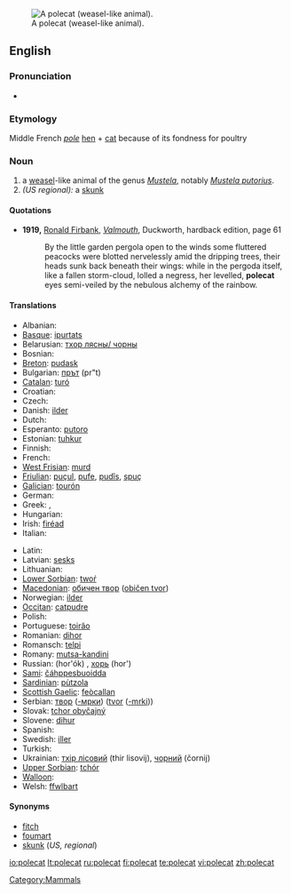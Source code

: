 [[Image:Marbled polecat.jpg|thumb|right|A polecat (weasel-like animal).]]
==English==

===Pronunciation===
* {{IPA|/'pɔlkæt/}}

===Etymology===
Middle French ''[[pole]]'' [[hen]] + [[cat]] because of its fondness for poultry

===Noun===
{{wikipedia}}
{{en-noun}}

# a [[weasel]]-like animal of the genus ''[[Mustela]]'', notably ''[[Mustela putorius]]''.
# ''(US regional):'' a [[skunk]]

====Quotations====
* '''1919,''' [[w:Ronald Firbank|Ronald Firbank]], ''[[w:Valmouth|Valmouth]]'', Duckworth, hardback edition, page 61
*: By the little garden pergola open to the winds some fluttered peacocks were blotted nervelessly amid the dripping trees, their heads sunk back beneath their wings: while in the pergoda itself, like a fallen storm-cloud, lolled a negress, her levelled, '''polecat''' eyes semi-veiled by the nebulous alchemy of the rainbow.

====Translations====
{{top}}
* Albanian: {{t+|sq|qelbësi|xs=Albanian}}
* [[Basque]]: [[ipurtats]]
* Belarusian: [[тхор лясны/ чорны]]
* Bosnian: {{t-|bs|tvor|m}}
* [[Breton]]: [[pudask]]
* Bulgarian: [[прът]] (pr"t)
* [[Catalan]]: [[turó]]
* Croatian: {{t+|hr|tvor}}
* Czech: {{t+|cs|tchoř}}
* Danish: [[ilder]]
* Dutch: {{t+|nl|bunzing|m}}
* Esperanto: [[putoro]]
* Estonian: [[tuhkur]]
* Finnish: {{t+|fi|hilleri}}
* French: {{t+|fr|putois|m}}
* [[West Frisian]]: [[murd]]
* [[Friulian]]: [[puçul]], [[pufe]], [[pudîs]], [[spuç]]
* [[Galician]]: [[tourón]]
* German: {{t+|de|Iltis|m}}
* Greek: {{t+|el|οζοϊκτίς|sc=Grek}}, {{t+|el|βρωμοκούναβο|sc=Grek}}
* Hungarian: {{t+|hu|görény}}
* Irish: [[firéad]]
* Italian: {{t-|it|puzzola|f}}
{{mid}}
* Latin: {{t+|la|mustella}}
* Latvian: [[sesks]]
* Lithuanian: {{t+|lt|šeškas|xs=Lithuanian}}
* [[Lower Sorbian]]: [[twoŕ]]
* [[Macedonian]]: [[обичен твор]] ([[običen tvor]])
* Norwegian: [[ilder]]
* [[Occitan]]: [[catpudre]]
* Polish: {{t+|pl|tchórz}}
* Portuguese: [[toirăo]]
* Romanian: [[dihor]]
* Romansch: [[telpi]]
* Romany: [[mutsa-kandini]] {{f}}
* Russian: {{t+|ru|хорёк|sc=Cyrl}} (hor'ók) {{m}}, [[хорь]] (hor') {{m}}
* [[Sami]]: [[čáhppesbuoidda]]
* [[Sardinian]]: [[pùtzola]]
* [[Scottish Gaelic]]: [[feòcallan]]
* Serbian: [[твор]] ([[-мрки]]) ([[tvor]] ([[-mrki]]))
* Slovak: [[tchor obyčajný]]
* Slovene: [[dihur]] {{m}}
* Spanish: {{t+|es|turón|m}}
* Swedish: [[iller]]
* Turkish: {{t+|tr|kokarca}}
* Ukrainian: [[тхiр лiсовий]] (thir lisovij), [[чорний]] (čornij)
* [[Upper Sorbian]]: [[tchór]]
* [[Walloon]]: {{t+|wa|vexhåd|xs=Walloon}}
* Welsh: [[ffwlbart]]
{{bottom}}

====Synonyms====
* [[fitch]]
* [[foumart]]
* [[skunk]] (''US, regional'')

[[Category:Mammals]]

[[io:polecat]]
[[lt:polecat]]
[[ru:polecat]]
[[fi:polecat]]
[[te:polecat]]
[[vi:polecat]]
[[zh:polecat]]